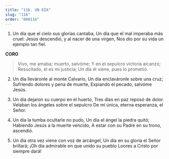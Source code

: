```yaml
---
title: "116. UN DÍA"
slug: "116"
order: "000116"
---
```


1.  Un día que el cielo sus glorias cantaba, Un día que el mal imperaba más cruel: Jesús descendió, y al nacer de una virgen, Nos dio por su vida un ejemplo tan fiel.

**CORO**
>Vivo, me amaba; muerto, salvóme; Y en el sepulcro victoria alcanzó; Resucitado, él es mi justicia;
Un día él viene, pues lo prometió.

2.	Un día lleváronle al monte Calvario, Un día enclaváronle sobre una cruz; Sufriendo dolores y pena de muerte, Expiando el pecado, salvóme Jesús.
 
3.	Un día dejaron su cuerpo en el huerto, Tres días en paz reposó de dolor. Velaban los ángeles sobre el sepulcro
De mi única, eterna esperanza, el Señor.

4.	Un día la tumba ocultarle no pudo, Un día el ángel la piedra quitó; Habiendo Jesús a la muerte vencido,
A estar con su Padre en su trono, ascendió.

5.	Un día otra vez viene con voz de arcángel, Un día en su gloria el Señor brillará;
¡Oh día admirable en que unido su pueblo Loores a Cristo por siempre dará!
